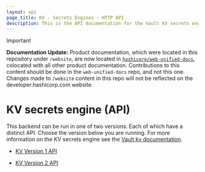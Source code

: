 ```yaml
---
layout: api
page_title: KV - Secrets Engines - HTTP API
description: This is the API documentation for the Vault KV secrets engine.
---
```


> [!IMPORTANT]  
> **Documentation Update:** Product documentation, which were located in this repository under `/website`, are now located in [`hashicorp/web-unified-docs`](https://github.com/hashicorp/web-unified-docs), colocated with all other product documentation. Contributions to this content should be done in the `web-unified-docs` repo, and not this one. Changes made to `/website` content in this repo will not be reflected on the developer.hashicorp.com website.

# KV secrets engine (API)

This backend can be run in one of two versions. Each of which have a distinct API.
Choose the version below you are running. For more information on the KV secrets
engine see the [Vault kv documentation](/vault/docs/secrets/kv).

- [KV Version 1 API](/vault/api-docs/secret/kv/kv-v1)

- [KV Version 2 API](/vault/api-docs/secret/kv/kv-v2)
